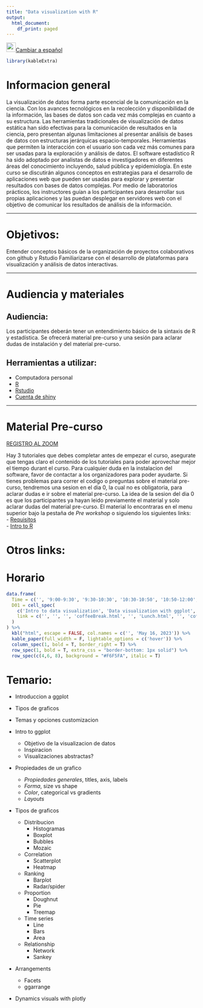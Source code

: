 ```yaml
---
title: "Data visualization with R"
output:
  html_document:
    df_print: paged
---
```


[![](img/flag_mx.gif){width="25"}Cambiar a español](ES/index.html)

```r
library(kableExtra)
```

# Informacion general

La visualización de datos forma parte escencial de la comunicación en la ciencia. Con los avances tecnológicos en la recolección y disponibilidad de la información, las bases de datos son cada vez más complejas en cuanto a su estructura. Las herramientas tradicionales de visualización de datos estática han sido efectivas para la comunicación de resultados en la ciencia, pero presentan algunas limitaciones al presentar análisis de bases de datos con estructuras jerárquicas espacio-temporales. Herramientas que permiten la interacción con el usuario son cada vez más comunes para ser usadas para la exploración y análisis de datos. El software estadístico R ha sido adoptado por analistas de datos e investigadores en diferentes áreas del conocimiento incluyendo, salud pública y epidemiología. En este curso se discutirán algunos conceptos en estrategias para el desarrollo de aplicaciones web que pueden ser usadas para explorar y presentar resultados con bases de datos complejas. Por medio de laboratorios prácticos, los instructores guían a los participantes para desarrollar sus propias aplicaciones y las puedan desplegar en servidores web con el objetivo de comunicar los resultados de análisis de la información.

------------------------------------------------------------------------

# Objetivos:

Entender conceptos básicos de la organización de proyectos colaborativos con github y Rstudio Familiarizarse con el desarrollo de plataformas para visualización y análisis de datos interactivas.

------------------------------------------------------------------------

# Audiencia y materiales

## Audiencia:

Los participantes deberán tener un entendimiento básico de la sintaxis de R y estadística. Se ofrecerá material pre-curso y una sesión para aclarar dudas de instalación y del material pre-curso.

## Herramientas a utilizar:

-   Computadora personal
-   [R](https://cloud.r-project.org)
-   [Rstudio](https://www.rstudio.com/products/rstudio/)
-   [Cuenta de shiny](https://www.shinyapps.io)

------------------------------------------------------------------------

# Material Pre-curso

[REGISTRO AL ZOOM]()

Hay 3 tutoriales que debes completar antes de empezar el curso, asegurate que tengas claro el contenido de los tutoriales para poder aprovechar mejor el tiempo durant el curso. Para cualquier duda en la instalacion del software, favor de contactar a los organizadores para poder ayudarte. Si tienes problemas para correr el codigo o preguntas sobre el material pre-curso, tendremos una sesion en el dia 0, la cual no es obligatoria, para aclarar dudas e ir sobre el material pre-curso. La idea de la sesion del dia 0 es que los participantes ya hayan leido previamente el material y solo aclarar dudas del material pre-curso. El material lo encontraras en el menu superior bajo la pestaña de *Pre workshop* o siguiendo los siguientes links:\
- [Requisitos](0a_Intro_req.html)\
- [Intro to R](0b_Intro_to_R.html)

# Otros links:

# Horario

```r
data.frame(
  Time = c('', '9:00-9:30', '9:30-10:30', '10:30-10:50', '10:50-12:00', '12:00-13:00', '13:00-14:00', '14:00-14:20', '14:20-15:00'),
  D01 = cell_spec(
    c('Intro to data visualization', 'Data visualization with ggplot', 'Type of graphics', 'Break', 'Customization', 'Lunch', 'Arrangements', 'Break', 'Beyond static visualization'), 'html',
    link = c('', '', '', 'coffeeBreak.html', '', 'Lunch.html', '', 'coffeeBreak.html', '')
  )
) %>%
  kbl("html", escape = FALSE, col.names = c('', 'May 16, 2023')) %>%
  kable_paper(full_width = F, lightable_options = c('hover')) %>%
  column_spec(1, bold = T, border_right = T) %>%
  row_spec(1, bold = T, extra_css = "border-bottom: 1px solid") %>%
  row_spec(c(4,6, 8), background = "#F6F5FA", italic = T)
```

# Temario:

-   Introduccion a ggplot

-   Tipos de graficos

-   Temas y opciones customizacion

-   Intro to ggplot

    -   Objetivo de la visualizacion de datos
    -   Inspiracion
    -   Visualizaciones abstractas?

-   Propiedades de un grafico

    -   *Propiedades generales*, titles, axis, labels
    -   *Forma*, size vs shape
    -   *Color*, categorical vs gradients
    -   *Layouts*

-   Tipos de graficos

    -   Distribucion
        -   Histogramas
        -   Boxplot
        -   Bubbles
        -   Mozaic
    -   Correlation
        -   Scatterplot
        -   Heatmap
    -   Ranking
        -   Barplot
        -   Radar/spider
    -   Proportion
        -   Doughnut
        -   Pie
        -   Treemap
    -   Time series
        -   Line
        -   Bars
        -   Area
    -   Relationship
        -   Network
        -   Sankey

-   Arrangements

    -   Facets
    -   ggarrange

-   Dynamics visuals with plotly
